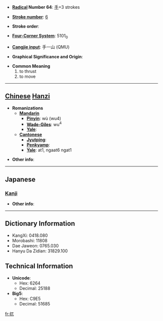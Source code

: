 * '''[[Wiktionary:Chinese radical index| Radical]] Number 64''': [[Wiktionary:Chinese radical index 手|手]]+3 strokes

* '''[[Wiktionary:Chinese total strokes index|Stroke number]]''': [[Wiktionary:Chinese total strokes index 6|6]]

* '''Stroke order''': 

* '''[[Wiktionary:Chinese four corner index|Four-Corner System]]''': 5101<sub>0</sub>

* '''[[Wiktionary:Chinese Cangjie index|Cangjie input]]''': 手一山 (QMU)

* '''Graphical Significance and Origin''': 

* '''Common Meaning'''
*#to thrust
*# to move


----

== [[Chinese]] [[Hanzi]] ==

* '''Romanizations'''
** '''[[Mandarin]]'''
*** '''[[Pinyin]]''': wù (wu4)
*** '''[[Wade-Giles]]''': wu<sup>4</sup>
*** '''[[Yale]]''': 
** '''[[Cantonese]]'''
*** '''[[Jyutping]]''':
*** '''[[Penkyamp]]''': 
*** '''[[Yale]]''': at1, ngaat6 ngat1

* '''Other info''': 

----

==Japanese==
===[[Kanji]]===
{{kanji|on readings=[[ごつ]] (gotsu), [[ごち]] (gochi), [[げつ]] (getsu), [[がち]] (gachi)|kun readings=[[うごく]] (ugoku)}}

* '''Other info''':  

----

== Dictionary Information ==

* KangXi: 0418.080
* Morobashi: 11808
* Dae Jaweon: 0765.030
* Hanyu Da Zidian: 31829.100

== Technical Information ==

* '''Unicode''':
** Hex: 6264
** Decimal: 25188
* '''Big5''':
** Hex: C9E5
** Decimal: 51685

[[fr:扤]]